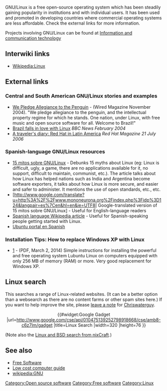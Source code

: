 GNU/Linux is a free open-source operating system which has been steadily gaining popularity in institutions and with individual users. It has been used and promoted in developing countries where commercial operating systems are less affordable.  Check the external links for more information.

Projects involving GNU/Linux can be found at [[Information and communication technology]] <!--update this if ICT projects gain separate category. -->

== Interwiki links ==

* [[Wikipedia:Linux]]

== External links ==

===Central and South American GNU/Linux stories and examples===
*[http://www.wired.com/wired/archive/12.11/linux.html We Pledge Allegiance to the Penguin] - (Wired Magazine November 2004). "We pledge allegiance to the penguin, and the intellectual property regime for which he stands. One nation, under Linux, with free music and open source software for all.  Welcome to Brazil!"
* [http://news.bbc.co.uk/1/hi/business/3445805.stm Brazil falls in love with Linux] ''BBC News February 2004''
* [http://www.redhat.com/magazine/021jul06/features/latin_america/ A traveler's diary: Red Hat in Latin America] ''Red Hat Magazine 21 July 2006''


===Spanish-language GNU/Linux resources===
* [http://www.mononeurona.org/index.php?idp=124 15 mitos sobre GNU/Linux] - Debunks 15 myths about Linux (eg: Linux is difficult, ugly, a game, there are no applications available for it, no support, difficult to maintain, communist, etc.).  The article talks about how Linux has helped nations such as India and Argentina become software exporters, it talks about how Linux is more secure, and easier and safer to administer.  It mentions the use of open standards, etc., etc.
* [http://www.google.com/translate?u=http%3A%2F%2Fwww.mononeurona.org%2Findex.php%3Fidp%3D124&langpair=es%7Cen&hl=en&ie=UTF8| Google-translated version of 15 mitos sobre GNU/Linux] - Useful for English-language readers
* [http://es.wikipedia.org/wiki/Linux  Spanish language Wikipedia article] - Useful for Spanish-speaking people getting started with Linux.
* [http://www.ubuntu-es.org/ Ubuntu portal en Spanish]


===Installation Tips: How to replace Windows XP with Linux===
* [http://www.linux.oedp-muenchen.de/How-to-install-Linux-to-replace-Windows-XP-v1.0.pdf] - (PDF, March 2, 2014) Simple instructions for installing the powerful and free operating system Lubuntu Linux on computers equipped with only 256 MB of memory (RAM) or more. Very good replacement for Windows XP.

== Linux search ==

This searches a range of Linux-related websites. (It can be a better option than a websearch as there are no content farms or other spam sites here.) If you want to help improve the site, please [[User talk:Chriswaterguy|leave a note]] for [[User:Chriswaterguy|Chriswaterguy]].

<center>
{{#widget:Google Gadget
|url=http://www.google.com/cse/api/010475139252798918668/cse/amb8-c6z7lm/gadget
|title=Linux Search
|width=320
|height=76
}}
</center>

(Note also the [http://www.google.com/cse/home?cx=002165917076592449621%3Ay8jmiivon3o Linux and BSD search from nixCraft].)

==See also==
* [[Free Software]]
* [[Low cost computer guide]]
* [[wikipedia:GNU]]

[[Category:Open source software]]
[[Category:Free software]]
[[Category:Linux]]
